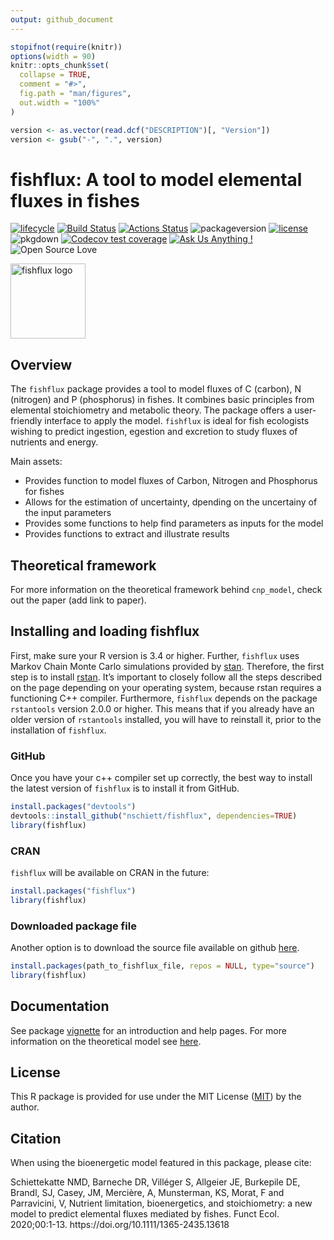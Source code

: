 ```yaml
---
output: github_document
---
```


<!-- README.md is generated from README.Rmd. Please edit that file -->

```r
stopifnot(require(knitr))
options(width = 90)
knitr::opts_chunk$set(
  collapse = TRUE,
  comment = "#>",
  fig.path = "man/figures",
  out.width = "100%"
)
```

```r
version <- as.vector(read.dcf("DESCRIPTION")[, "Version"])
version <- gsub("-", ".", version)
```

fishflux: A tool to model elemental fluxes in fishes
====================================================

[![lifecycle](https://img.shields.io/badge/lifecycle-stable-green.svg)](https://www.tidyverse.org/lifecycle/#stable)
[![Build Status](http://badges.herokuapp.com/travis/nschiett/fishflux?branch=master&label=build&style=plastic&logo=travisci)](https://travis-ci.org/nschiett/fishflux)
[![Actions Status](https://github.com/nschiett/fishflux/workflows/R-CMD-check/badge.svg)](https://github.com/nschiett/fishflux/actions)
![packageversion](https://img.shields.io/badge/Package%20version-`r version`-blue.svg)
[![license](https://img.shields.io/badge/license-MIT + file LICENSE-lightgrey.svg)](https://choosealicense.com/)
![pkgdown](https://github.com/nschiett/fishflux/workflows/pkgdown/badge.svg)
[![Codecov test
coverage](https://codecov.io/gh/nschiett/fishflux/branch/master/graph/badge.svg)](https://codecov.io/gh/nschiett/fishflux?branch=maste)
[![Ask Us Anything
\!](https://img.shields.io/badge/Ask%20us-anything-1abc9c.svg)](https://github.com/nschiett/fishflux/issues/new)
![Open Source
Love](https://badges.frapsoft.com/os/v2/open-source.svg?v=103)


<img src="man/figures/fishflux.png" width = 120 alt="fishflux logo"/>

Overview
--------

The `fishflux` package provides a tool to model fluxes of C (carbon), N (nitrogen) and P (phosphorus) in fishes. It combines basic principles from elemental stoichiometry and metabolic theory. The package offers a user-friendly interface to apply the model. `fishflux` is ideal for fish ecologists wishing to predict ingestion, egestion and excretion to study fluxes of nutrients and energy. 

Main assets:
  
- Provides function to model fluxes of Carbon, Nitrogen and Phosphorus for fishes
- Allows for the estimation of uncertainty, dpending on the uncertainy of the input parameters
- Provides some functions to help find parameters as inputs for the model
- Provides functions to extract and illustrate results



Theoretical framework
---------------------

For more information on the theoretical framework behind `cnp_model`,
check out the paper (add link to paper).

Installing and loading fishflux
-------------------------------
First, make sure your R version is 3.4 or higher. Further, `fishflux` uses Markov Chain Monte Carlo simulations provided by
[stan](https://github.com/stan-dev/rstan/wiki/RStan-Getting-Started).
Therefore, the first step is to install
[rstan](https://github.com/stan-dev/rstan/wiki/RStan-Getting-Started). It's important to closely follow all the steps described on the page depending on your operating system, because rstan requires a functioning C++ compiler. Furthermore, `fishflux` depends on the package `rstantools` version 2.0.0 or higher. This means that if you already have an older version of `rstantools` installed, you will have to reinstall it, prior to the installation of `fishflux`.

### GitHub

Once you have your c++ compiler set up correctly, the best way to install the latest version of `fishflux` is to install it from GitHub.

``` r
install.packages("devtools")
devtools::install_github("nschiett/fishflux", dependencies=TRUE)
library(fishflux)
```

### CRAN

`fishflux` will be available on CRAN in the future:

``` r
install.packages("fishflux")
library(fishflux)
```

### Downloaded package file

Another option is to download the source file available on github
[here](https://github.com/nschiett/fishflux).

``` r
install.packages(path_to_fishflux_file, repos = NULL, type="source")
library(fishflux)
```

Documentation
-------------

See package [vignette](https://nschiett.github.io/fishflux/articles/intro_to_fishflux.html) for an introduction and help pages. For more information on the theoretical model see [here](https://doi.org/10.1111/1365-2435.13618).

License
--------

This R package is provided for use under the MIT License ([MIT](http://opensource.org/licenses/MIT)) by the author.


Citation
--------

When using the bioenergetic model featured in this package, please cite:

Schiettekatte NMD, Barneche DR, Villéger S, Allgeier JE, Burkepile DE, Brandl, SJ, Casey, JM, Mercière, A, Munsterman, KS, Morat, F and Parravicini, V, Nutrient limitation, bioenergetics, and stoichiometry: a new model to predict elemental fluxes mediated by fishes. Funct Ecol. 2020;00:1-13. https://doi.org/10.1111/1365-2435.13618
